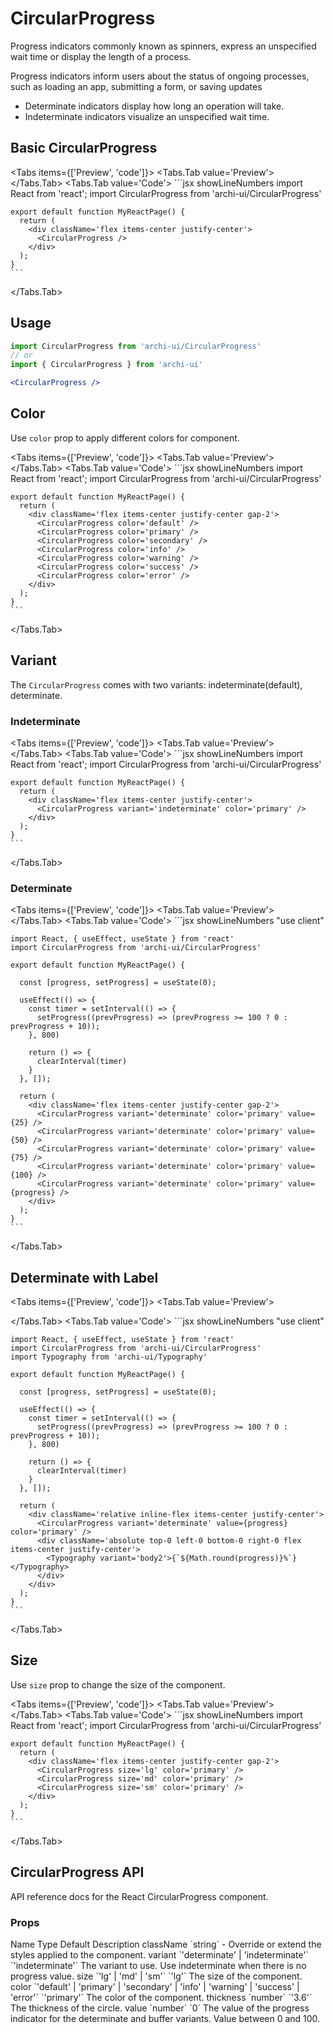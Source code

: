 
# CircularProgress

Progress indicators commonly known as spinners, express an unspecified wait time or display the length of a process.

Progress indicators inform users about the status of ongoing processes, such as loading an app, submitting a form, or saving updates

- Determinate indicators display how long an operation will take.
- Indeterminate indicators visualize an unspecified wait time.

## Basic CircularProgress
<Tabs items={['Preview', 'code']}>
  <Tabs.Tab value='Preview'>
    <BasicCircularProgress />
  </Tabs.Tab>
  <Tabs.Tab value='Code'>
    ```jsx showLineNumbers
    import React from 'react';
    import CircularProgress from 'archi-ui/CircularProgress'

    export default function MyReactPage() {
      return (
        <div className='flex items-center justify-center'>
          <CircularProgress />
        </div>
      );
    }
    ```
  </Tabs.Tab>
</Tabs>

## Usage
```jsx
import CircularProgress from 'archi-ui/CircularProgress'
// or
import { CircularProgress } from 'archi-ui'
```
```jsx
<CircularProgress />
```

## Color
Use `color` prop to apply different colors for component.

<Tabs items={['Preview', 'code']}>
  <Tabs.Tab value='Preview'>
    <CircularProgressColor />
  </Tabs.Tab>
  <Tabs.Tab value='Code'>
    ```jsx showLineNumbers
    import React from 'react';
    import CircularProgress from 'archi-ui/CircularProgress'

    export default function MyReactPage() {
      return (
        <div className='flex items-center justify-center gap-2'>
          <CircularProgress color='default' />
          <CircularProgress color='primary' />
          <CircularProgress color='secondary' />
          <CircularProgress color='info' />
          <CircularProgress color='warning' />
          <CircularProgress color='success' />
          <CircularProgress color='error' />
        </div>
      );
    }
    ```
  </Tabs.Tab>
</Tabs>

## Variant
The `CircularProgress` comes with two variants: indeterminate(default), determinate.

### Indeterminate
<Tabs items={['Preview', 'code']}>
  <Tabs.Tab value='Preview'>
    <CircularProgressIndeterminate />
  </Tabs.Tab>
  <Tabs.Tab value='Code'>
    ```jsx showLineNumbers
    import React from 'react';
    import CircularProgress from 'archi-ui/CircularProgress'

    export default function MyReactPage() {
      return (
        <div className='flex items-center justify-center'>
          <CircularProgress variant='indeterminate' color='primary' />
        </div>
      );
    }
    ```
  </Tabs.Tab>
</Tabs>

### Determinate
<Tabs items={['Preview', 'code']}>
  <Tabs.Tab value='Preview'>
    <CircularProgressDeterminate />
  </Tabs.Tab>
  <Tabs.Tab value='Code'>
    ```jsx showLineNumbers
    "use client"

    import React, { useEffect, useState } from 'react'
    import CircularProgress from 'archi-ui/CircularProgress'

    export default function MyReactPage() {

      const [progress, setProgress] = useState(0);

      useEffect(() => {
        const timer = setInterval(() => {
          setProgress((prevProgress) => (prevProgress >= 100 ? 0 : prevProgress + 10));
        }, 800)
      
        return () => {
          clearInterval(timer)
        }
      }, []);

      return (
        <div className='flex items-center justify-center gap-2'>
          <CircularProgress variant='determinate' color='primary' value={25} />
          <CircularProgress variant='determinate' color='primary' value={50} />
          <CircularProgress variant='determinate' color='primary' value={75} />
          <CircularProgress variant='determinate' color='primary' value={100} />
          <CircularProgress variant='determinate' color='primary' value={progress} />
        </div>
      );
    }
    ```
  </Tabs.Tab>
</Tabs>

## Determinate with Label
<Tabs items={['Preview', 'code']}>
  <Tabs.Tab value='Preview'>
    <div className='flex items-center justify-center'>
      <CircularProgressLabel />
    </div>
  </Tabs.Tab>
  <Tabs.Tab value='Code'>
    ```jsx showLineNumbers
    "use client"

    import React, { useEffect, useState } from 'react'
    import CircularProgress from 'archi-ui/CircularProgress'
    import Typography from 'archi-ui/Typography'

    export default function MyReactPage() {

      const [progress, setProgress] = useState(0);

      useEffect(() => {
        const timer = setInterval(() => {
          setProgress((prevProgress) => (prevProgress >= 100 ? 0 : prevProgress + 10));
        }, 800)
      
        return () => {
          clearInterval(timer)
        }
      }, []);

      return (
        <div className='relative inline-flex items-center justify-center'>
          <CircularProgress variant='determinate' value={progress} color='primary' />
          <div className='absolute top-0 left-0 bottom-0 right-0 flex items-center justify-center'>
            <Typography variant='body2'>{`${Math.round(progress)}%`}</Typography>
          </div>
        </div>
      );
    }
    ```
  </Tabs.Tab>
</Tabs>

## Size
Use `size` prop to change the size of the component.

<Tabs items={['Preview', 'code']}>
  <Tabs.Tab value='Preview'>
    <CircularProgressSize />
  </Tabs.Tab>
  <Tabs.Tab value='Code'>
    ```jsx showLineNumbers
    import React from 'react';
    import CircularProgress from 'archi-ui/CircularProgress'

    export default function MyReactPage() {
      return (
        <div className='flex items-center justify-center gap-2'>
          <CircularProgress size='lg' color='primary' />
          <CircularProgress size='md' color='primary' />
          <CircularProgress size='sm' color='primary' />
        </div>
      );
    }
    ```
  </Tabs.Tab>
</Tabs>

## CircularProgress API
API reference docs for the React CircularProgress component.

### Props
<Table>
  <thead>
    <Table.Tr>
      <Table.Th>Name</Table.Th>
      <Table.Th>Type</Table.Th>
      <Table.Th>Default</Table.Th>
      <Table.Th>Description</Table.Th>
    </Table.Tr>
  </thead>
  <tbody>
    <Table.Tr>
      <Table.Td>className</Table.Td>
      <Table.Td>`string`</Table.Td>
      <Table.Td>-</Table.Td>
      <Table.Td>Override or extend the styles applied to the component.</Table.Td>
    </Table.Tr>
    <Table.Tr>
      <Table.Td>variant</Table.Td>
      <Table.Td>`'determinate' | 'indeterminate'`</Table.Td>
      <Table.Td>`'indeterminate'`</Table.Td>
      <Table.Td>The variant to use. Use indeterminate when there is no progress value.</Table.Td>
    </Table.Tr>
    <Table.Tr>
      <Table.Td>size</Table.Td>
      <Table.Td>`'lg' | 'md' | 'sm'`</Table.Td>
      <Table.Td>`'lg'`</Table.Td>
      <Table.Td>The size of the component.</Table.Td>
    </Table.Tr>
    <Table.Tr>
      <Table.Td>color</Table.Td>
      <Table.Td>`'default' | 'primary' | 'secondary' | 'info' | 'warning' | 'success' | 'error'`</Table.Td>
      <Table.Td>`'primary'`</Table.Td>
      <Table.Td>The color of the component.</Table.Td>
    </Table.Tr>
    <Table.Tr>
      <Table.Td>thickness</Table.Td>
      <Table.Td>`number`</Table.Td>
      <Table.Td>`'3.6'`</Table.Td>
      <Table.Td>The thickness of the circle.</Table.Td>
    </Table.Tr>
    <Table.Tr>
      <Table.Td>value</Table.Td>
      <Table.Td>`number`</Table.Td>
      <Table.Td>`0`</Table.Td>
      <Table.Td>The value of the progress indicator for the determinate and buffer variants. Value between 0 and 100.</Table.Td>
    </Table.Tr>
  </tbody>
</Table>
